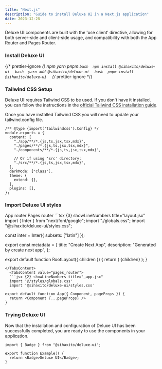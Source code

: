 ```yaml
---
title: "Next.js"
description: "Guide to install Deluxe UI in a Next.js application"
date: 2023-12-28
---
```



Deluxe UI components are built with the 'use client' directive, allowing for both server-side and client-side usage, and compatibility with both the App Router and Pages Router.

<Steps>

### Install Deluxe UI

{/* prettier-ignore */}
<Tabs variant="underline" defaultValue="npm">
  <TabsList>
    <TabsTrigger value="npm">npm</TabsTrigger>
    <TabsTrigger value="yarn">yarn</TabsTrigger>
    <TabsTrigger value="pnpm">pnpm</TabsTrigger>
  </TabsList>
  <TabsContent value="npm">
    ```bash 
    npm install @sihaxito/deluxe-ui 
    ```
  </TabsContent>
  <TabsContent value="yarn">
    ```bash 
    yarn add @sihaxito/deluxe-ui 
    ```
  </TabsContent>
  <TabsContent value="pnpm">
    ```bash 
    pnpm install @sihaxito/deluxe-ui 
    ```
  </TabsContent>
</Tabs>
{/* prettier-ignore */}

### Tailwind CSS Setup

Deluxe UI requires Tailwind CSS to be used. If you don't have it installed, you can follow the instructions in the <a className="text-blue-600 dark:text-blue-400 hover:underline" href="https://tailwindcss.com/docs/guides/nextjs" target="_blank" rel="reopenner">official Tailwind CSS installation guide</a>.

Once you have installed Tailwind CSS you will need to update your <Code2>tailwind.config</Code2> file.

```tsx {11} showLineNumbers title="tailwind.config.js"
/** @type {import('tailwindcss').Config} */
module.exports = {
  content: [
    "./app/**/*.{js,ts,jsx,tsx,mdx}",
    "./pages/**/*.{js,ts,jsx,tsx,mdx}",
    "./components/**/*.{js,ts,jsx,tsx,mdx}",

    // Or if using 'src' directory:
    "./src/**/*.{js,ts,jsx,tsx,mdx}",
  ],
  darkMode: ["class"],
  theme: {
    extend: {},
  },
  plugins: [],
};
```

### Import Deluxe UI styles

<Tabs defaultValue="app_router" variant="underline">
  <TabsList>
    <TabsTrigger value="app_router">App router</TabsTrigger>
    <TabsTrigger value="pages_router">Pages router</TabsTrigger>
  </TabsList>
  <TabsContent value="app_router">
  ```tsx {3} showLineNumbers title="layout.jsx"
import { Inter } from "next/font/google";
import "./globals.css";
import "@sihaxito/deluxe-ui/styles.css";

const inter = Inter({ subsets: ["latin"] });

export const metadata = {
  title: "Create Next App",
  description: "Generated by create next app",
};

export default function RootLayout({ children }) {
  return (
    <html lang="en">
      <body className={inter.className}>{children}</body>
    </html>
  );
}
```
</TabsContent>
  <TabsContent value="pages_router">
  ```jsx {2} showLineNumbers title="_app.jsx"
  import '@/styles/globals.css'
  import '@sihaxito/deluxe-ui/styles.css'

export default function App({ Component, pageProps }) {
  return <Component {...pageProps} />
}
  ```
  </TabsContent>
</Tabs>

### Trying Deluxe UI

Now that the installation and configuration of Deluxe UI has been successfully completed, you are ready to use the components in your application.

```tsx {1,4} showLineNumbers
import { Badge } from "@sihaxito/deluxe-ui";

export function Example() {
  return <Badge>Deluxe UI</Badge>;
}
```

</Steps>
